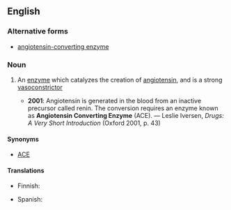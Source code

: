 ==English==

===Alternative forms===
* [[angiotensin-converting enzyme]]

===Noun===
{{en-noun|head=[[angiotensin]] [[converting]] [[enzyme]]}}

# {{biochemistry}} An [[enzyme]] which catalyzes the creation of [[angiotensin]], and is a strong [[vasoconstrictor]]
#* '''2001''': Angiotensin is generated in the blood from an inactive precursor called renin.  The conversion requires an enzyme known as '''Angiotensin Converting Enzyme''' (ACE). — Leslie Iversen, ''Drugs: A Very Short Introduction'' (Oxford 2001, p. 43)

====Synonyms====
* {{gloss|abbreviation}} [[ACE]]

====Translations====
{{trans-top|enzyme}}
* Finnish: {{t-|fi|angiotensiinikonvertaasin estäjä}}
{{trans-mid}}
* Spanish: {{t-|es|enzima convertidora de angiotensina|f}}
{{trans-bottom}}
